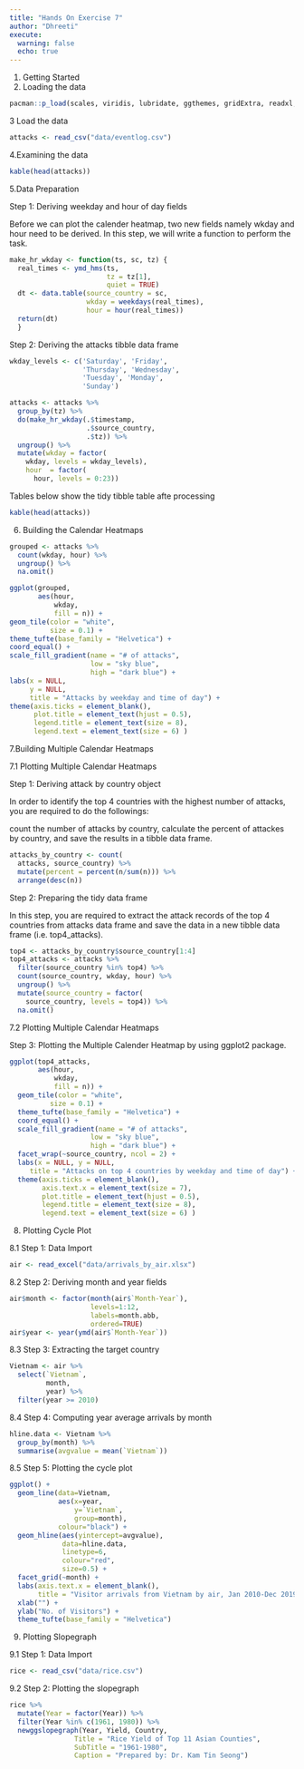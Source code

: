 ```yaml
---
title: "Hands On Exercise 7"
author: "Dhreeti"
execute: 
  warning: false
  echo: true
---
```


1.  Getting Started
2.  Loading the data

```r
pacman::p_load(scales, viridis, lubridate, ggthemes, gridExtra, readxl, knitr, data.table, CGPfunctions, ggHoriPlot, tidyverse)
```

3 Load the data

```r
attacks <- read_csv("data/eventlog.csv")
```

4.Examining the data

```r

kable(head(attacks))
```

5.Data Preparation

Step 1: Deriving weekday and hour of day fields

Before we can plot the calender heatmap, two new fields namely wkday and hour need to be derived. In this step, we will write a function to perform the task.

```r
make_hr_wkday <- function(ts, sc, tz) {
  real_times <- ymd_hms(ts, 
                        tz = tz[1], 
                        quiet = TRUE)
  dt <- data.table(source_country = sc,
                   wkday = weekdays(real_times),
                   hour = hour(real_times))
  return(dt)
  }
```

Step 2: Deriving the attacks tibble data frame

```r
wkday_levels <- c('Saturday', 'Friday', 
                  'Thursday', 'Wednesday', 
                  'Tuesday', 'Monday', 
                  'Sunday')

attacks <- attacks %>%
  group_by(tz) %>%
  do(make_hr_wkday(.$timestamp, 
                   .$source_country, 
                   .$tz)) %>% 
  ungroup() %>% 
  mutate(wkday = factor(
    wkday, levels = wkday_levels),
    hour  = factor(
      hour, levels = 0:23))

```

Tables below show the tidy tibble table afte processing

```r
kable(head(attacks))
```

6.  Building the Calendar Heatmaps

```r
grouped <- attacks %>% 
  count(wkday, hour) %>% 
  ungroup() %>%
  na.omit()

ggplot(grouped, 
       aes(hour, 
           wkday, 
           fill = n)) + 
geom_tile(color = "white", 
          size = 0.1) + 
theme_tufte(base_family = "Helvetica") + 
coord_equal() +
scale_fill_gradient(name = "# of attacks",
                    low = "sky blue", 
                    high = "dark blue") +
labs(x = NULL, 
     y = NULL, 
     title = "Attacks by weekday and time of day") +
theme(axis.ticks = element_blank(),
      plot.title = element_text(hjust = 0.5),
      legend.title = element_text(size = 8),
      legend.text = element_text(size = 6) )
```

7.Building Multiple Calendar Heatmaps

7.1 Plotting Multiple Calendar Heatmaps

Step 1: Deriving attack by country object

In order to identify the top 4 countries with the highest number of attacks, you are required to do the followings:

count the number of attacks by country, calculate the percent of attackes by country, and save the results in a tibble data frame.

```r
attacks_by_country <- count(
  attacks, source_country) %>%
  mutate(percent = percent(n/sum(n))) %>%
  arrange(desc(n))
```

Step 2: Preparing the tidy data frame

In this step, you are required to extract the attack records of the top 4 countries from attacks data frame and save the data in a new tibble data frame (i.e. top4_attacks).

```r
top4 <- attacks_by_country$source_country[1:4]
top4_attacks <- attacks %>%
  filter(source_country %in% top4) %>%
  count(source_country, wkday, hour) %>%
  ungroup() %>%
  mutate(source_country = factor(
    source_country, levels = top4)) %>%
  na.omit()

```

7.2 Plotting Multiple Calendar Heatmaps

Step 3: Plotting the Multiple Calender Heatmap by using ggplot2 package.

```r

ggplot(top4_attacks, 
       aes(hour, 
           wkday, 
           fill = n)) + 
  geom_tile(color = "white", 
          size = 0.1) + 
  theme_tufte(base_family = "Helvetica") + 
  coord_equal() +
  scale_fill_gradient(name = "# of attacks",
                    low = "sky blue", 
                    high = "dark blue") +
  facet_wrap(~source_country, ncol = 2) +
  labs(x = NULL, y = NULL, 
     title = "Attacks on top 4 countries by weekday and time of day") +
  theme(axis.ticks = element_blank(),
        axis.text.x = element_text(size = 7),
        plot.title = element_text(hjust = 0.5),
        legend.title = element_text(size = 8),
        legend.text = element_text(size = 6) )
```



8. Plotting Cycle Plot

8.1 Step 1: Data Import


```r
air <- read_excel("data/arrivals_by_air.xlsx")

```

8.2 Step 2: Deriving month and year fields


```r
air$month <- factor(month(air$`Month-Year`), 
                    levels=1:12, 
                    labels=month.abb, 
                    ordered=TRUE) 
air$year <- year(ymd(air$`Month-Year`))
```

8.3 Step 3: Extracting the target country

```r
Vietnam <- air %>% 
  select(`Vietnam`, 
         month, 
         year) %>%
  filter(year >= 2010)

```


8.4 Step 4: Computing year average arrivals by month


```r

hline.data <- Vietnam %>% 
  group_by(month) %>%
  summarise(avgvalue = mean(`Vietnam`))
```

8.5 Step 5: Plotting the cycle plot

```r

ggplot() + 
  geom_line(data=Vietnam,
            aes(x=year, 
                y=`Vietnam`, 
                group=month), 
            colour="black") +
  geom_hline(aes(yintercept=avgvalue), 
             data=hline.data, 
             linetype=6, 
             colour="red", 
             size=0.5) + 
  facet_grid(~month) +
  labs(axis.text.x = element_blank(),
       title = "Visitor arrivals from Vietnam by air, Jan 2010-Dec 2019") +
  xlab("") +
  ylab("No. of Visitors") +
  theme_tufte(base_family = "Helvetica")
```


9. Plotting Slopegraph

9.1 Step 1: Data Import


```r
rice <- read_csv("data/rice.csv")
```


9.2 Step 2: Plotting the slopegraph


```r

rice %>% 
  mutate(Year = factor(Year)) %>%
  filter(Year %in% c(1961, 1980)) %>%
  newggslopegraph(Year, Yield, Country,
                Title = "Rice Yield of Top 11 Asian Counties",
                SubTitle = "1961-1980",
                Caption = "Prepared by: Dr. Kam Tin Seong")
```


